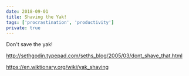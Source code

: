 ```yaml
---
date: 2018-09-01
title: Shaving the Yak!
tags: ['procrastination', 'productivity']
private: true
---
```


Don't save the yak!

http://sethgodin.typepad.com/seths_blog/2005/03/dont_shave_that.html

https://en.wiktionary.org/wiki/yak_shaving
